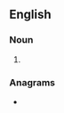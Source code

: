 ==English==

===Noun===
{{head|en|noun form}}

# {{plural of|en|helve}}

===Anagrams===
* {{anagrams|en|a=eehlsv|shelve}}